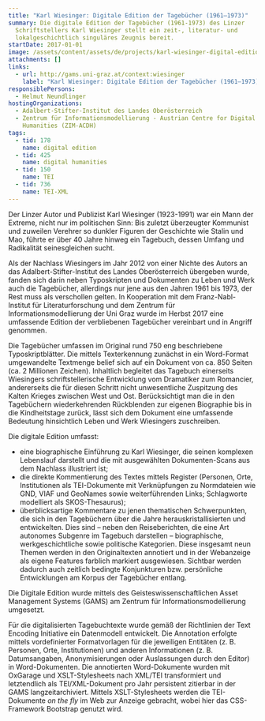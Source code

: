 ```yaml
---
title: "Karl Wiesinger: Digitale Edition der Tagebücher (1961–1973)"
summary: Die digitale Edition der Tagebücher (1961-1973) des Linzer
  Schriftstellers Karl Wiesinger stellt ein zeit-, literatur- und
  lokalgeschichtlich singuläres Zeugnis bereit.
startDate: 2017-01-01
image: /assets/content/assets/de/projects/karl-wiesinger-digital-edition-diaries-1961-1973/wiesinger.png
attachments: []
links:
  - url: http://gams.uni-graz.at/context:wiesinger
    label: "Karl Wiesinger: Digitale Edition der Tagebücher (1961–1973)"
responsiblePersons:
  - Helmut Neundlinger
hostingOrganizations:
  - Adalbert-Stifter-Institut des Landes Oberösterreich
  - Zentrum für Informationsmodellierung - Austrian Centre for Digital
    Humanities (ZIM-ACDH)
tags:
  - tid: 178
    name: digital edition
  - tid: 425
    name: digital humanities
  - tid: 150
    name: TEI
  - tid: 736
    name: TEI-XML
---
```

Der Linzer Autor und Publizist Karl Wiesinger (1923-1991) war ein Mann der Extreme, nicht nur im politischen Sinn: Bis zuletzt überzeugter Kommunist und zuweilen Verehrer so dunkler Figuren der Geschichte wie Stalin und Mao, führte er über 40 Jahre hinweg ein Tagebuch, dessen Umfang und Radikalität seinesgleichen sucht.

Als der Nachlass Wiesingers im Jahr 2012 von einer Nichte des Autors an das Adalbert-Stifter-Institut des Landes Oberösterreich übergeben wurde, fanden sich darin neben Typoskripten und Dokumenten zu Leben und Werk auch die Tagebücher, allerdings nur jene aus den Jahren 1961 bis 1973, der Rest muss als verschollen gelten. In Kooperation mit dem Franz-Nabl-Institut für Literaturforschung und dem Zentrum für Informationsmodellierung der Uni Graz wurde im Herbst 2017 eine umfassende Edition der verbliebenen Tagebücher vereinbart und in Angriff genommen.

Die Tagebücher umfassen im Original rund 750 eng beschriebene Typoskriptblätter. Die mittels Texterkennung zunächst in ein Word-Format umgewandelte Textmenge belief sich auf ein Dokument von ca. 850 Seiten (ca. 2 Millionen Zeichen). Inhaltlich begleitet das Tagebuch einerseits Wiesingers schriftstellerische Entwicklung vom Dramatiker zum Romancier, andererseits die für diesen Schritt nicht unwesentliche Zuspitzung des Kalten Krieges zwischen West und Ost. Berücksichtigt man die in den Tagebüchern wiederkehrenden Rückblenden zur eigenen Biographie bis in die Kindheitstage zurück, lässt sich dem Dokument eine umfassende Bedeutung hinsichtlich Leben und Werk Wiesingers zuschreiben.

Die digitale Edition umfasst:

*   eine biographische Einführung zu Karl Wiesinger, die seinen komplexen Lebenslauf darstellt und die mit ausgewählten Dokumenten-Scans aus dem Nachlass illustriert ist;
*   die direkte Kommentierung des Textes mittels Register (Personen, Orte, Institutionen als TEI-Dokumente mit Verknüpfungen zu Normdateien wie GND, VIAF und GeoNames sowie weiterführenden Links; Schlagworte modelliert als SKOS-Thesaurus);
*   überblicksartige Kommentare zu jenen thematischen Schwerpunkten, die sich in den Tagebüchern über die Jahre herauskristallisierten und entwickelten. Dies sind – neben den Reiseberichten, die eine Art autonomes Subgenre im Tagebuch darstellen – biographische, werkgeschichtliche sowie politische Kategorien. Diese insgesamt neun Themen werden in den Originaltexten annotiert und in der Webanzeige als eigene Features farblich markiert ausgewiesen. Sichtbar werden dadurch auch zeitlich bedingte Konjunkturen bzw. persönliche Entwicklungen am Korpus der Tagebücher entlang.

Die Digitale Edition wurde mittels des Geisteswissenschaftlichen Asset Management Systems (GAMS) am Zentrum für Informationsmodellierung umgesetzt.

Für die digitalisierten Tagebuchtexte wurde gemäß der Richtlinien der Text Encoding Initiative ein Datenmodell entwickelt. Die Annotation erfolgte mittels vordefinierter Formatvorlagen für die jeweiligen Entitäten (z. B. Personen, Orte, Institutionen) und anderen Informationen (z. B. Datumsangaben, Anonymisierungen oder Auslassungen durch den Editor) in Word-Dokumenten. Die annotierten Word-Dokumente wurden mit OxGarage und XSLT-Stylesheets nach XML/TEI transformiert und letztendlich als TEI/XML-Dokument pro Jahr persistent zitierbar in der GAMS langzeitarchiviert. Mittels XSLT-Stylesheets werden die TEI-Dokumente _on the fly_ im Web zur Anzeige gebracht, wobei hier das CSS-Framework Bootstrap genutzt wird.
